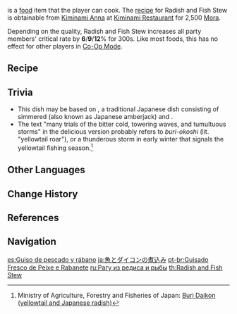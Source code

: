 {{Food Infobox
|id              = 108343
|name            = Radish and Fish Stew
|description     = A meat and vegetable dish.
|desc_suspicious = It certainly looks like the complete package, but careful tasting will reveal that there is no flavor of fresh fish in the radishes at all... Wait a minute, what are these fishbones doing in there instead?
|desc_basic      = The de-skinned radishes have gone into the pot first to cook before large hunks of fish and seasonings are added in. The whole combination is then stewed on a low flame. The large servings of food &mdash; best served with rice &mdash; give everyone present a feeling of satisfaction.
|desc_delicious  = Migratory fish have experienced many trials of the bitter cold, towering waves, and tumultuous storms en route to arriving upon the stove, and together with the radish, they have absorbed the essence of the flavorful soup long before they were ladled onto your plate. This sweetness warms the heart and soul, like a fire in the midst of a blistering world of snow.
|quality         = 2
|type            = ATK-Boosting Dishes
|effectType      = CRIT Rate Up
|effect          = Increases all party members' CRIT Rate by (var1)% for 300s.
|eff_att1        = CRIT Rate
|eff_suspicious1 = 6
|eff_basic1      = 9
|eff_delicious1  = 12
|recipe          = Sold by [[Kiminami Anna]]
|region          = Inazuma
}}
{{Lang|'''Radish and Fish Stew'''|ja=魚とダイコンの煮込み|ja_rm=Sakana to Daikon no Nikomi|ja_tl=Simmered Fish and Radish}} is a [[food]] item that the player can cook. The [[recipe]] for Radish and Fish Stew is obtainable from [[Kiminami Anna]] at [[Kiminami Restaurant]] for 2,500 [[Mora]].

Depending on the quality, Radish and Fish Stew increases all party members' critical rate by '''6'''/'''9'''/'''12'''% for 300s. Like most foods, this has no effect for other players in [[Co-Op Mode]].

==Recipe==
{{Recipe
|type = Cooking
|Fish = 2
|Radish = 2
|Salt = 1
|sort = Fish;Radish;Salt
}}

==Trivia==
*This dish may be based on {{Lang|''buri daikon''|ja=ぶり大根|ja_lit=yellowtail radish}}, a traditional Japanese dish consisting of simmered {{w|Japanese amberjack|yellowtail}} (also known as Japanese amberjack) and {{w|daikon|daikon radish}}.
*The text "many trials of the bitter cold, towering waves, and tumultuous storms" in the delicious version probably refers to ''buri-okoshi'' (lit. "yellowtail roar"), or a thunderous storm in early winter that signals the yellowtail fishing season.<ref>Ministry of Agriculture, Forestry and Fisheries of Japan: [https://www.maff.go.jp/e/policies/market/k_ryouri/search_menu/menu/buri_daikon_ishikawa.html Buri Daikon (yellowtail and Japanese radish)]</ref>

==Other Languages==
{{Other Languages
|en      = Radish and Fish Stew
|zhs     = 鲜鱼炖萝卜
|zhs_rm  = Xiānyú Dùn Luóbo
|zht     = 鮮魚燉蘿蔔
|zht_rm  = Xiānyú Dùn Luóbo
|zh_tl   = Simmered Fresh Fish with Radish
|ja      = 魚とダイコンの煮込み
|ja_rm   = Sakana to Daikon no Nikomi
|ja_tl   = Simmered Fish and Radish
|ko      = {{tt|생선|生鮮}} 무조림
|ko_rm   = Saengseon Mujorim
|ko_tl   = Fish Radish {{w|Jorim}}
|es      = Guiso de pescado y rábano
|es_tl   = Fish and Radish Stew
|fr      = Ragoût de radis et de poisson
|fr_tl   = Radish and Fish Stew
|ru      = Рагу из редиса и рыбы
|ru_tl   = Radish and Fish Stew
|th      = Radish and Fish Stew
|vi      = Cá Tươi Hầm Củ Cải
|vi_tl   = Slow-Cooked Fish and Radish
|de      = Fischtopf mit Rettich
|de_tl   = Fishstew with Radish
|id      = Radish and Fish Stew
|pt      = Guisado Fresco de Peixe e Rabanete
|pt_tl   = 
|tr      = Turplu Balık Yahnisi
|tr_tl   = 
|it      = Zuppa di pesce e ravanello
|it_tl   = Radish and Fish Soup
}}

==Change History==
{{Change History|2.2}}

==References==
{{Reflist}}

==Navigation==
{{Food Navbox}}

[[es:Guiso de pescado y rábano]]
[[ja:魚とダイコンの煮込み]]
[[pt-br:Guisado Fresco de Peixe e Rabanete]]
[[ru:Рагу из редиса и рыбы]]
[[th:Radish and Fish Stew]]